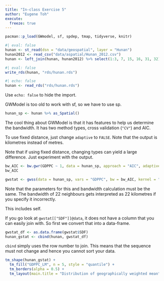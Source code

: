 ```yaml
---
title: "In-class Exercise 5"
author: "Eugene Toh"
execute:
  freeze: true
---
```


```r
pacman::p_load(GWmodel, sf, spdep, tmap, tidyverse, knitr)
```

```r
#| eval: false
hunan <- st_read(dsn = "data/geospatial", layer = "Hunan")
hunan2012 <- read_csv("data/aspatial/Hunan_2012.csv")
hunan <- left_join(hunan, hunan2012) %>% select(1:3, 7, 15, 16, 31, 32)
```

```r
#| eval: false
write_rds(hunan, "rds/hunan.rds")
```

```r
#| echo: false
hunan <- read_rds("rds/hunan.rds")
```

Use `echo: false` to hide the import.

GWModel is too old to work with sf, so we have to use sp.

```r
hunan_sp <- hunan %>% as_Spatial()
```

The cool thing about GWModel is that it has features to help us determine the bandwidth. It has two method types, cross validation (`"CV"`) and AIC.

To use fixed distance, just change `adaptive` to `FALSE`. Note that the output is kilometres instead of metres.

Note that if using fixed distance, changing types can yield a large difference. Just experiment with the output.

```r
bw_AIC <- bw.gwr(GDPPC ~ 1, data = hunan_sp, approach = "AIC", adaptive = TRUE, kernel = "bisquare", longlat = T)
bw_AIC
```

```r
gwstat <- gwss(data = hunan_sp, vars = "GDPPC", bw = bw_AIC, kernel = "bisquare", adaptive = TRUE, longlat = T)
```

Note that the parameters for this and bandwidth calculation must be the same. The bandwidth of 22 neighbours gets interpreted as 22 kilometres if you specify it incorrectly.

This includes self.

If you go look at `gwstat[["SDF"]]@data`, it does not have a column that you can easily join with. So first we convert that into a data-frame.

```r
gwstat_df <- as.data.frame(gwstat$SDF)
hunan_gstat <- cbind(hunan, gwstat_df)
```

`cbind` simply uses the row number to join. This means that the sequence must not change and hence you cannot sort your data.

```r
tm_shape(hunan_gstat) +
  tm_fill("GDPPC_LM", n = 5, style = "quantile") +
  tm_borders(alpha = 0.5) +
  tm_layout(main.title = "Distribution of geographically weighted mean", main.title.position = "center", main.title.size = 2.0, legend.text.size = 1.2, legend.height = 1.5, legend.width = 1.5, frame = TRUE)
```
